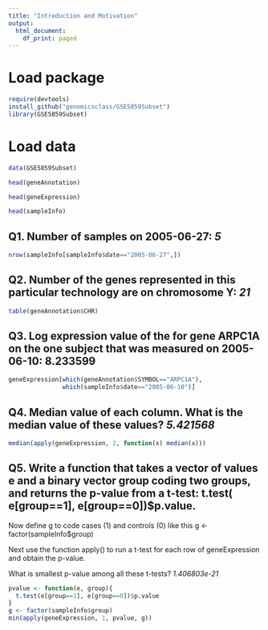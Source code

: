 ```yaml
---
title: "Introduction and Motivation"
output:
  html_document:
    df_print: paged
---
```

# Load package
```r
require(devtools)
install_github("genomicsclass/GSE5859Subset")
library(GSE5859Subset)
```
# Load data
```r
data(GSE5859Subset)
```
```r
head(geneAnnotation)
```
```r
head(geneExpression)
```
```r
head(sampleInfo)
```

## Q1. Number of samples on 2005-06-27: *5*
```r
nrow(sampleInfo[sampleInfo$date=="2005-06-27",])
```
## Q2. Number of the genes represented in this particular technology are on chromosome Y: *21*
```r
table(geneAnnotation$CHR)
```
## Q3. Log expression value of the for gene ARPC1A on the one subject that was measured on 2005-06-10: 8.233599
```r
geneExpression[which(geneAnnotation$SYMBOL=="ARPC1A"),
               which(sampleInfo$date=="2005-06-10")]
```
## Q4. Median value of each column. What is the median value of these values? *5.421568*
```r
median(apply(geneExpression, 2, function(x) median(x)))
```
## Q5. Write a function that takes a vector of values e and a binary vector group coding two groups, and returns the p-value from a t-test: t.test( e[group==1], e[group==0])$p.value.

Now define g to code cases (1) and controls (0) like this g <- factor(sampleInfo$group)

Next use the function apply() to run a t-test for each row of geneExpression and obtain the p-value.

What is smallest p-value among all these t-tests? *1.406803e-21*
```r
pvalue <- function(e, group){
  t.test(e[group==1], e[group==0])$p.value
}
g <- factor(sampleInfo$group)
min(apply(geneExpression, 1, pvalue, g))
```


